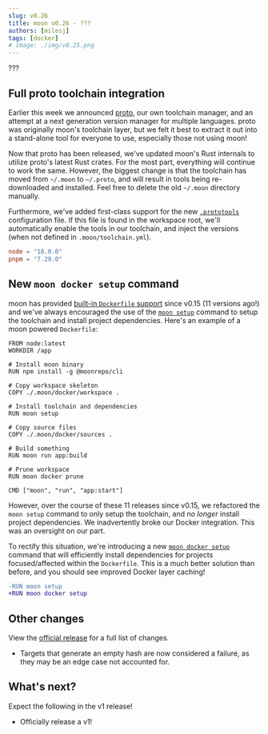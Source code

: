```yaml
---
slug: v0.26
title: moon v0.26 - ???
authors: [milesj]
tags: [docker]
# image: ./img/v0.25.png
---
```



???

<!--truncate-->

## Full proto toolchain integration

<div className="float-right ml-4 mb-1" style={{ width: '50%' }}>
  <Logo />
</div>

Earlier this week we announced [proto](/proto), our own toolchain manager, and an attempt at a next
generation version manager for multiple languages. proto was originally moon's toolchain layer, but
we felt it best to extract it out into a stand-alone tool for everyone to use, especially those not
using moon!

Now that proto has been released, we've updated moon's Rust internals to utilize proto's latest Rust
crates. For the most part, everything will continue to work the same. However, the biggest change is
that the toolchain has moved from `~/.moon` to `~/.proto`, and will result in tools being
re-downloaded and installed. Feel free to delete the old `~/.moon` directory manually.

Furthermore, we've added first-class support for the new [`.prototools`](/docs/proto/config)
configuration file. If this file is found in the workspace root, we'll automatically enable the
tools in our toolchain, and inject the versions (when not defined in `.moon/toolchain.yml`).

```toml title=".prototools"
node = "18.0.0"
pnpm = "7.29.0"
```

## New `moon docker setup` command

moon has provided [built-in `Dockerfile` support](/docs/guides/docker) since v0.15 (11 versions
ago!) and we've always encouraged the use of the [`moon setup`](/docs/commands/setup) command to
setup the toolchain and install project dependencies. Here's an example of a moon powered
`Dockerfile`:

```docker
FROM node:latest
WORKDIR /app

# Install moon binary
RUN npm install -g @moonrepo/cli

# Copy workspace skeleton
COPY ./.moon/docker/workspace .

# Install toolchain and dependencies
RUN moon setup

# Copy source files
COPY ./.moon/docker/sources .

# Build something
RUN moon run app:build

# Prune workspace
RUN moon docker prune

CMD ["moon", "run", "app:start"]
```

However, over the course of these 11 releases since v0.15, we refactored the `moon setup` command to
only setup the toolchain, and _no longer_ install project dependencies. We inadvertently broke our
Docker integration. This was an oversight on our part.

To rectify this situation, we're introducing a new
[`moon docker setup`](/docs/commands/docker/setup) command that will efficiently install
dependencies for projects focused/affected within the `Dockerfile`. This is a much better solution
than before, and you should see improved Docker layer caching!

```diff
-RUN moon setup
+RUN moon docker setup
```

## Other changes

View the
[official release](https://github.com/moonrepo/moon/releases/tag/%40moonrepo%2Fcli%400.26.0) for a
full list of changes.

- Targets that generate an empty hash are now considered a failure, as they may be an edge case not
  accounted for.

## What's next?

Expect the following in the v1 release!

- Officially release a v1!
